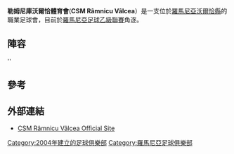 {{Infobox football club
|clubname      = 勒姆尼庫沃爾恰體育會
|image         = <!-- 檔案不存在 Sigla csm ramnicu valcea.png ，可從英文維基百科取得 -->
|caption       =
|fullname      = Clubul Sportiv Municipal Râmnicu Vâlcea
|nickname      = ''Viperele Albastre''<br/>(The Blue Vipers)
|founded       = {{Start date and years ago|df=yes|2004}}
|dissolved     =
|ground        = [[Stadionul_Municipal_(Râmnicu_Vâlcea)|Municipal]]
|capacity      = 12,000<ref>http://www.csmrmvl.ro/stadion/</ref>
|owntitle      =
|owner         = Dan Niţu<br/>Râmnicu Vâlcea Municipality
|chairman      = Lucian Munteanu
|manager       = [[Ionel_Gane|Ionel Gane]]
|league        = [[羅馬尼亞足球乙級聯賽|羅馬尼亞足球乙級聯賽]]
|season        = 2015–16
|position      = [[羅馬尼亞足球乙級聯賽|羅馬尼亞足球乙級聯賽]], '''7'''
|website       = http://www.csmrmvl.ro/
|pattern_la1   = _bluelower
|pattern_b1    =
|pattern_ra1   = _bluelower
|pattern_so1   = _color_3_stripes_blue
|leftarm1      = FFFFFF
|body1         = FFFFFF
|rightarm1     = FFFFFF
|shorts1       = FFFFFF
|socks1        = FFFFFF
|pattern_la2   = _whitelower
|pattern_b2    =
|pattern_ra2   = _whitelower
|pattern_so2   = _color_3_stripes_white
|leftarm2      = 0000FF
|body2         = 0000FF
|rightarm2     = 0000FF
|shorts2       = 0000FF
|socks2        = 0000FF
|pattern_la3   =
|pattern_b3    = _whitehoops
|pattern_ra3   =
|pattern_sh3   = _whitebottom
|pattern_so3   = _hoops_green_2
|leftarm3      = 006400
|body3         = 006400
|rightarm3     = 006400
|shorts3       = 006400
|socks3        = FFFFFF
}}

'''勒姆尼庫沃爾恰體育會'''('''CSM Râmnicu Vâlcea'''）是一支位於[[羅馬尼亞|羅馬尼亞]][[沃爾恰縣|沃爾恰縣]]的職業足球會，目前於[[羅馬尼亞足球乙級聯賽|羅馬尼亞足球乙級聯賽]]角逐。

== 陣容 ==
''{{updated|2016年9月15日}}
{{Fs start}}
{{Fs player|no= 1|nat=ROU|name=[[Vlad_Muțiu|Vlad Muțiu]]|pos=GK|other=<small>由[[布加勒斯特戴拿模足球會|布加勒斯特戴拿模]]外借</small>}}
{{Fs player|no= 3|nat=NGA|name=Samson Nwabueze|pos=DF}}
{{Fs player|no= 4|nat=ROU|name=Bogdan Popescu|pos=DF}}
{{Fs player|no= 5|nat=ROU|name=Denis Dumitraşcu|pos=DF}}
{{Fs player|no= 6|nat=ROU|name=[[Cătălin_Pârvulescu|Cătălin Pârvulescu]]|pos=DF|other=[[副隊長|副隊長]]}}
{{Fs player|no= 7|nat=ROU|name=Constantin Vasile|pos=MF}}
{{Fs player|no= 8|nat=ROU|name=Adrian Cârstea|pos=MF}}
{{Fs player|no= 9|nat=ROU|name=[[Mihai_Dina|Mihai Dina]]|pos=FW}}
{{Fs player|no=10|nat=ROU|name=[[Florin_Costea|Florin Costea]]|pos=FW|other=[[隊長|隊長]]}}
{{Fs player|no=11|nat=ROU|name=Cosmin Piscanu|pos=MF}}
{{Fs player|no=12|nat=ROU|name=Iustin Teodorescu|pos=GK}}
{{Fs player|no=14|nat=ROU|name=[[Sorin_Bușu|Sorin Bușu]]|pos=DF}}
{{Fs player|no=15|nat=ROU|name=[[Daniel_Stana|Daniel Stana]]|pos=MF}}
{{Fs mid}}
{{Fs player|no=16|nat=ROU|name=Stephan Drăghici|pos=MF|other=<small>由[[卡拉奧華大學體育會|卡拉奧華大學]]外借</small>}}
{{Fs player|no=17|nat=ROU|name=[[Florian_Pârvu|Florian Pârvu]]|pos=MF}}
{{Fs player|no=18|nat=ROU|name=[[Ioan_Neag|Ioan Neag]]|pos=DF}}
{{Fs player|no=19|nat=ROU|name=Constantin Stoica|pos=FW}}
{{Fs player|no=20|nat=ROU|name=Bogdan Geantă|pos=MF}}
{{Fs player|no=21|nat=ROU|name=[[Călin_Cristea|Călin Cristea]]|pos=MF}}
{{Fs player|no=22|nat=ROU|name=Marian Ion|pos=MF}}
{{Fs player|no=23|nat=ROU|name=Grigore Ceapă|pos=FW}}
{{Fs player|no=24|nat=ROU|name=Radu Georgescu|pos=MF}}
{{Fs player|no=25|nat=ROU|name=Ovidiu Mihai|pos=MF}}
{{Fs player|no=26|nat=ROU|name=Nicuşor Mocanu|pos=MF}}
{{Fs player|no=27|nat=ROU|name=[[Cristian_Lucian_Munteanu|Cristian Munteanu]]|pos=DF}}
{{Fs player|no=30|nat=ROU|name=Cătălin Căbuz|pos=GK|other=<small>由[[康斯坦察維托足球俱樂部|康斯坦察維托]]外借</small>}}
{{Fs end}}

==參考==
{{Reflist}}

==外部連結==
* [https://web.archive.org/web/20131009065713/http://www.csmrmvl.ro/ CSM Râmnicu Vâlcea Official Site]

[[Category:2004年建立的足球俱樂部|Category:2004年建立的足球俱樂部]]
[[Category:羅馬尼亞足球俱樂部|Category:羅馬尼亞足球俱樂部]]